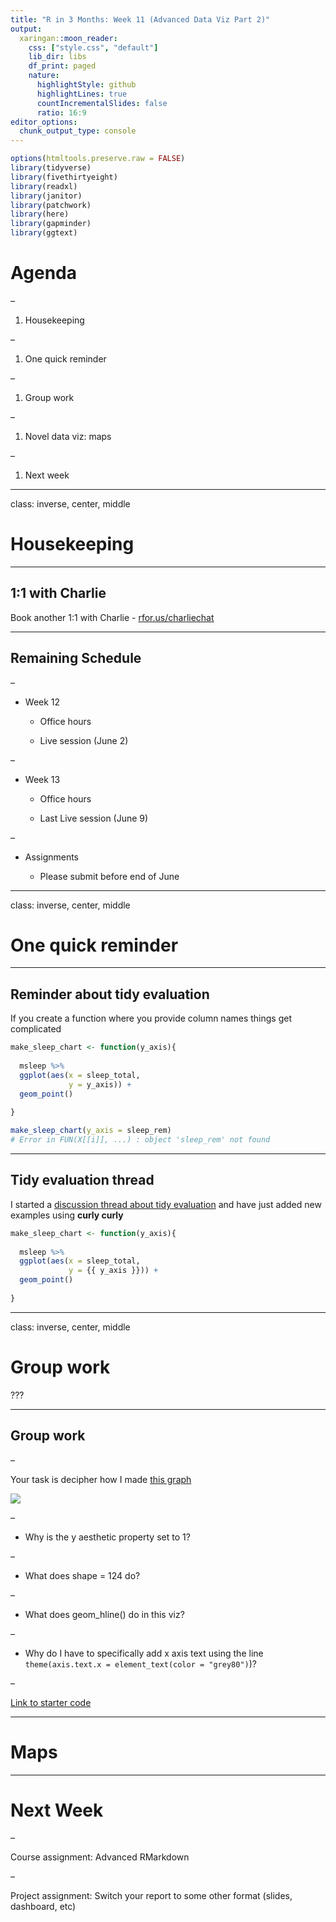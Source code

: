 ```yaml
---
title: "R in 3 Months: Week 11 (Advanced Data Viz Part 2)"
output:
  xaringan::moon_reader:
    css: ["style.css", "default"]
    lib_dir: libs
    df_print: paged
    nature:
      highlightStyle: github
      highlightLines: true
      countIncrementalSlides: false
      ratio: 16:9
editor_options: 
  chunk_output_type: console
---
```


```r
options(htmltools.preserve.raw = FALSE)
library(tidyverse)
library(fivethirtyeight)
library(readxl)
library(janitor)
library(patchwork)
library(here)
library(gapminder)
library(ggtext)
```

<!---- PLAN

2022-05-24: Decypher the dataviz example from before

Group work: give them broken tidytuesday visualisations and they fix the code.


--->

# Agenda

--

1. Housekeeping

--

1. One quick reminder

--

1. Group work

--

1. Novel data viz: maps

--

1. Next week

---

class: inverse, center, middle

# Housekeeping


---

## 1:1 with Charlie

Book another 1:1 with Charlie - [rfor.us/charliechat](https://rfor.us/charliechat)


---

## Remaining Schedule

--

- Week 12

  - Office hours
  
  - Live session (June 2)
  
--
  
- Week 13

  - Office hours
  
  - Last Live session (June 9)

--

- Assignments

  - Please submit before end of June

---

class: inverse, center, middle

# One quick reminder

---

## Reminder about tidy evaluation

If you create a function where you provide column names things get complicated

```r
make_sleep_chart <- function(y_axis){
  
  msleep %>% 
  ggplot(aes(x = sleep_total,
             y = y_axis)) +
  geom_point()
  
}
```

```r
make_sleep_chart(y_axis = sleep_rem)
# Error in FUN(X[[i]], ...) : object 'sleep_rem' not found
```

---

## Tidy evaluation thread

I started a [discussion thread about tidy evaluation](https://github.com/rfortherestofus/rin3-spring-2022/discussions/35) and have just added new examples using **curly curly**

```r
make_sleep_chart <- function(y_axis){
  
  msleep %>% 
  ggplot(aes(x = sleep_total,
             y = {{ y_axis }})) +
  geom_point()
  
}
```


---

class: inverse, center, middle

# Group work

???

---

## Group work

--

Your task is decipher how I made [this graph](https://share.rfor.us/v1ub7qWe)

![](https://p218.p3.n0.cdn.getcloudapp.com/items/v1ub7qWe/1633a0d2-bde3-405a-8a91-cebf912a1809.jpg?source=viewer&v=362ab84fc710116e10f7aa692d1ed927)

--

- Why is the y aesthetic property set to 1?

--

- What does shape = 124 do?

--

- What does geom_hline() do in this viz?

--

- Why do I have to specifically add x axis text using the line `theme(axis.text.x = element_text(color = "grey80")`)?

--

[Link to starter code](https://gist.githubusercontent.com/dgkeyes/8e6ae05003dac8fc6a928a9d1230f955/raw/d23ea91d8a7f2d5f1c10ce410a39ca057daba268/data-viz-exercise.R)


---

# Maps




---

# Next Week

--

Course assignment: Advanced RMarkdown

--

Project assignment: Switch your report to some other format (slides, dashboard, etc)

